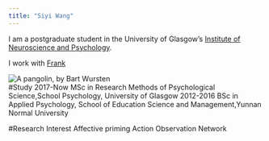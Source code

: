 ```yaml
---
title: "Siyi Wang"
---
```


I am a postgraduate student in the University of Glasgow's
[Institute of Neuroscience and Psychology](http://www.gla.ac.uk/researchinstitutes/neurosciencepsychology/).

I work with [Frank](http://supervisor/website)



![A pangolin, by Bart Wursten](images/syi.jpeg)   
#Study
2017-Now  MSc in Research Methods of Psychological Science,School Psychology, University of Glasgow
2012-2016 BSc in Applied Psychology, School of Education Science and Management,Yunnan Normal
University




#Research Interest
Affective priming
Action Observation Network



